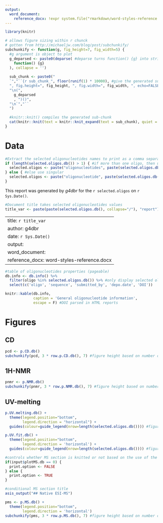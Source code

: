 ```yaml
---
output:
  word_document:
    reference_docx: !expr system.file("rmarkdown/word-styles-reference.docx", package = "g4dbr")
---
```


```r
library(knitr)
```

```r
# allows figure sizing within r chunck
# gotten from http://michaeljw.com/blog/post/subchunkify/
subchunkify <- function(g, fig_height=7, fig_width=5) {
  #g argument is object to plot
  g_deparsed <- paste0(deparse( #deparse turns function() {g} into string that Knitr can interpret
    function() {g}
  ), collapse = '')
  
  sub_chunk <- paste0("
  `","``{r sub_chunk_", floor(runif(1) * 10000), #give the generated sub-chunk a unique name
  ", fig.height=", fig_height, ", fig.width=", fig_width, ", echo=FALSE}",
  "\n(", 
    g_deparsed
    , ")()",
  "\n`","``
  ")
  
  #knitr::knit() compiles the generated sub-chunk
  cat(knitr::knit(text = knitr::knit_expand(text = sub_chunk), quiet = TRUE))
}
```


# Data

```r
#Extract the selected oligonucleotides names to print as a comma separated string
if (length(selected.oligos.db()) > 1) { #if more than one oligo, then use plural
  selected.oligos <- paste("oligonucleotides", paste(selected.oligos.db()[1:length(selected.oligos.db())-1], collapse=", "), "and", selected.oligos.db()[length(selected.oligos.db())])
} else { #else use singular 
  selected.oligos <- paste("oligonucleotide", paste(selected.oligos.db(), collapse=", "))
}
```

This report was generated by *g4dbr* for the `r selected.oligos` on `r Sys.Date()`.

```r
#Document title takes selected oligonucleotides values
title_var <- paste(paste(selected.oligos.db(), collapse="/"), "report")
```

---
title: `r title_var`
author: g4dbr
date: `r Sys.Date()`
output:
  word_document:
    reference_docx: word-styles-reference.docx
---

```r
#table of oligonucleotides properties (pageable)
db.info <- db.info() %>%
  filter(oligo %in% selected.oligos.db()) %>% #only display selected oligos data
  select(c('oligo', 'sequence', 'submitted_by', 'depo.date', 'DOI'))

knitr::kable(db.info,
             caption = 'General oligonucleotide information',
             escape = F) #DOI parsed in HTML reports
```

# Figures

## CD

```r
pcd <- p.CD.db()
subchunkify(pcd, 3 * row.p.CD.db(), 7) #figure height based on number of figure rows in the app
```


## 1H-NMR

```r
pnmr <- p.NMR.db()
subchunkify(pnmr, 3 * row.p.NMR.db(), 7) #figure height based on number of figure rows in the app
```


## UV-melting

```r
p.UV.melting.db() + 
  theme(legend.position="bottom",
        legend.direction = "horizontal") +
  guides(colour=guide_legend(nrow=length(selected.oligos.db()))) #figure height based on number of figure rows in the app
```


```r
p.UV.fit.db() + 
  theme(legend.position="bottom",
        legend.direction = 'horizontal') +
  guides(colour=guide_legend(nrow=length(selected.oligos.db()))) #figure height based on number of figure rows in the app
```



```r
#controls whether MS section is knitted or not based on the use of the plotMS button
if(input$plotMS.db == 0) {
  print.option <- FALSE
} else {
  print.option <- TRUE
}
```

```r
#conditional MS section title
asis_output("## Native ESI-MS")
```

```r
pms <- p.MS.db() + 
  theme(legend.position="bottom",
        legend.direction = 'horizontal')
subchunkify(pms, 3 * row.p.MS.db(), 7) #figure height based on number of figure rows in the app
```


